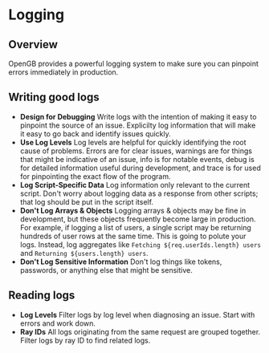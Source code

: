 # Logging

## Overview

OpenGB provides a powerful logging system to make sure you can pinpoint errors immediately in production.

## Writing good logs

- **Design for Debugging** Write logs with the intention of making it easy to pinpoint the source of an issue. Explicilty log information that will make it easy to go back and identify issues quickly.
- **Use Log Levels** Log levels are helpful for quickly identifying the root cause of problems. Errors are for clear issues, warnings are for things that might be indicative of an issue, info is for notable events, debug is for detailed information useful during development, and trace is for used for pinpointing the exact flow of the program.
- **Log Script-Specific Data** Log information only relevant to the current script. Don't worry about logging data as a response from other scripts; that log should be put in the script itself.
- **Don't Log Arrays & Objects** Logging arrays & objects may be fine in development, but these objects frequently become large in production. For example, if logging a list of users, a single script may be returning hundreds of user rows at the same time. This is going to polute your logs. Instead, log aggregates like `Fetching ${req.userIds.length} users` and `Returning ${users.length} users`.
- **Don't Log Sensitive Information** Don't log things like tokens, passwords, or anything else that might be sensitive.

## Reading logs

- **Log Levels** Filter logs by log level when diagnosing an issue. Start with errors and work down.
- **Ray IDs** All logs originating from the same request are grouped together. Filter logs by ray ID to find related logs.

